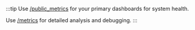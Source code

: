 :::tip
Use [/public_metrics](/docs/reference/public-metrics-reference) for your primary dashboards for system health.

Use [/metrics](/docs/reference/internal-metrics-reference) for detailed analysis and debugging.
:::
